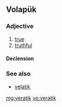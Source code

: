 ==Volapük==

===Adjective===
{{head|vo|adjective}}

# [[true]]
# [[truthful]]

====Declension====
{{vo-decl-adj}}

===See also===
* [[velatik]]

[[mg:veratik]]
[[vo:veratik]]